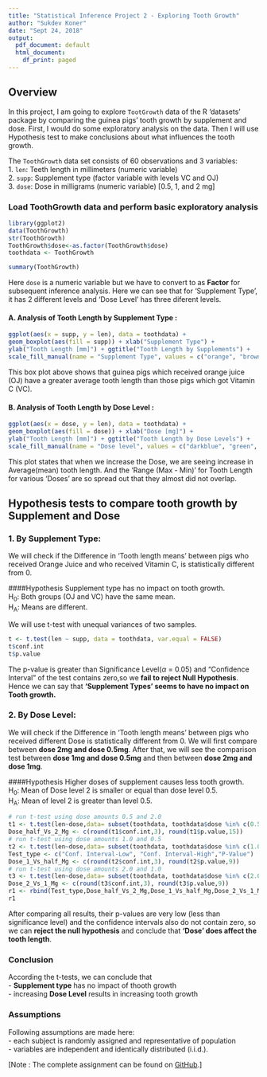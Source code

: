 ```yaml
---
title: "Statistical Inference Project 2 - Exploring Tooth Growth"
author: "Sukdev Koner"
date: "Sept 24, 2018"
output:
  pdf_document: default
  html_document:
    df_print: paged
---
```

## Overview
In this project, I am going to explore `TootGrowth` data of the R 'datasets' package by comparing the guinea pigs' tooth growth by supplement and dose. First, I would do some exploratory analysis on the data. Then I will use Hypothesis test to make conclusions about what influences the tooth growth.
 
The `ToothGrowth` data set consists of 60 observations and 3 variables:  
1. `len`: Teeth length in millimeters (numeric variable)  
2. `supp`: Supplement type (factor variable with levels VC and OJ)  
3. `dose`: Dose in milligrams (numeric variable) [0.5, 1, and  2 mg] 



### Load ToothGrowth data and perform basic exploratory analysis
```r
library(ggplot2)
data(ToothGrowth)
str(ToothGrowth)
ToothGrowth$dose<-as.factor(ToothGrowth$dose)
toothdata <- ToothGrowth
```

```r
summary(ToothGrowth)
```
Here `dose` is a numeric variable but we have to convert to as **Factor** for subsequent inference analysis. 
Here we can see that for 'Supplement Type', it has 2 different levels and 'Dose Level' has three diferent levels.

#### A. Analysis of Tooth Length by Supplement Type :  
```r
ggplot(aes(x = supp, y = len), data = toothdata) + 
geom_boxplot(aes(fill = supp)) + xlab("Supplement Type") + 
ylab("Tooth Length [mm]") + ggtitle("Tooth Length by Supplements") + 
scale_fill_manual(name = "Supplement Type", values = c("orange", "brown"), labels = c("Orange juice (OJ)", "Vitamin C (VC)"))
```
This box plot above shows that guinea pigs which received orange juice (OJ) have a greater average tooth length than those pigs which got Vitamin C (VC). 


#### B. Analysis of Tooth Length by Dose  Level :
```r
ggplot(aes(x = dose, y = len), data = toothdata) + 
geom_boxplot(aes(fill = dose)) + xlab("Dose [mg]") + 
ylab("Tooth Length [mm]") + ggtitle("Tooth Length by Dose Levels") + 
scale_fill_manual(name = "Dose level", values = c("darkblue", "green", "pink"), labels = c("0.5mg", "1mg", "2mg"))
```
This plot states that when we increase the Dose, we are seeing increase in Average(mean) tooth length. And the 'Range (Max - Min)' for Tooth Length for various 'Doses' are so spread out that they almost did not overlap.

## Hypothesis tests to compare tooth growth by Supplement and Dose 

### 1. By Supplement Type:
We will check if the Difference in 'Tooth length means' between pigs who received Orange Juice and who received Vitamin C, is statistically different from 0.

####Hypothesis
Supplement type has no impact on tooth growth.   
H~0~: Both groups (OJ and VC) have the same mean.  
H~A~: Means are different.  

We will use t-test with unequal variances of two samples. 
```r
t <- t.test(len ~ supp, data = toothdata, var.equal = FALSE)
t$conf.int
t$p.value
```
The p-value is greater than Significance Level($\alpha$ = 0.05) and "Confidence Interval" of the test contains zero,so we **fail to reject Null Hypothesis**. Hence we can say that **'Supplement Types' seems to have no impact on Tooth growth.**


### 2. By Dose Level:
We will check if the Difference in 'Tooth length means' between pigs who received different Dose is statistically different from 0. We will first compare between **dose 2mg and dose 0.5mg**.
After that, we will see the comparison test between **dose 1mg and dose 0.5mg** and then between **dose 2mg and dose 1mg**.

####Hypothesis
Higher doses of supplement causes less tooth growth.  
H~0~: Mean of Dose level 2 is smaller or equal than dose level 0.5.    
H~A~: Mean of level 2 is greater than level 0.5.   
```r
# run t-test using dose amounts 0.5 and 2.0
t1 <- t.test(len~dose,data= subset(toothdata, toothdata$dose %in% c(0.5,2.0)))
Dose_half_Vs_2_Mg <- c(round(t1$conf.int,3), round(t1$p.value,15))
# run t-test using dose amounts 1.0 and 0.5
t2 <- t.test(len~dose,data= subset(toothdata, toothdata$dose %in% c(1.0,0.5)))
Test_type <- c("Conf. Interval-Low", "Conf. Interval-High","P-Value")
Dose_1_Vs_half_Mg <- c(round(t2$conf.int,3), round(t2$p.value,9))
# run t-test using dose amounts 2.0 and 1.0
t3 <- t.test(len~dose,data= subset(toothdata, toothdata$dose %in% c(2.0,1.0)))
Dose_2_Vs_1_Mg <- c(round(t3$conf.int,3), round(t3$p.value,9))
r1 <- rbind(Test_type,Dose_half_Vs_2_Mg,Dose_1_Vs_half_Mg,Dose_2_Vs_1_Mg)
r1
```
After comparing all results, their p-values are very low (less than significance level) and the confidence intervals also do not contain zero, so we can **reject the null hypothesis** and conclude that **'Dose' does affect the tooth length**.

### Conclusion
According the t-tests, we can conclude that  
- **Supplement type** has no impact of thooth growth  
- increasing **Dose Level** results in increasing tooth growth    

### Assumptions
Following assumptions are made here:  
 - each subject is randomly assigned and representative of population  
 - variables are independent and identically distributed (i.i.d.).  
 
[Note : The complete assignment can be found on [GitHub](https://github.com/sukdevkoner/datasciencecoursera/tree/master/Course6_Statistical_Inference).]
